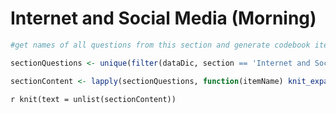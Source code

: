 # Internet and Social Media (Morning) {#internetMn_section}

```r

#get names of all questions from this section and generate codebook item objects for each

sectionQuestions <- unique(filter(dataDic, section == 'Internet and Social Media (Morning)')$`Variable / Field Name`)

sectionContent <- lapply(sectionQuestions, function(itemName) knit_expand(file = 'templates/itemTemplate.Rmd'))

```


`r knit(text = unlist(sectionContent))`
